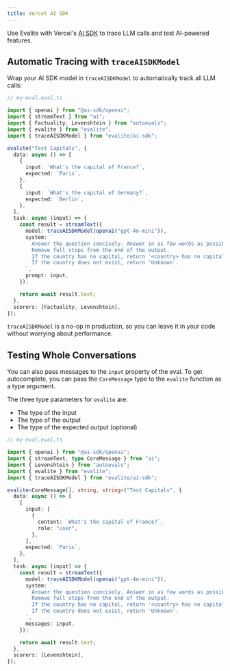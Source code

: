 ```yaml
---
title: Vercel AI SDK
---
```



Use Evalite with Vercel's [AI SDK](https://sdk.vercel.ai/docs/introduction) to trace LLM calls and test AI-powered features.

## Automatic Tracing with `traceAISDKModel`

Wrap your AI SDK model in `traceAISDKModel` to automatically track all LLM calls:

```ts
// my-eval.eval.ts

import { openai } from "@ai-sdk/openai";
import { streamText } from "ai";
import { Factuality, Levenshtein } from "autoevals";
import { evalite } from "evalite";
import { traceAISDKModel } from "evalite/ai-sdk";

evalite("Test Capitals", {
  data: async () => [
    {
      input: `What's the capital of France?`,
      expected: `Paris`,
    },
    {
      input: `What's the capital of Germany?`,
      expected: `Berlin`,
    },
  ],
  task: async (input) => {
    const result = streamText({
      model: traceAISDKModel(openai("gpt-4o-mini")),
      system: `
        Answer the question concisely. Answer in as few words as possible.
        Remove full stops from the end of the output.
        If the country has no capital, return '<country> has no capital'.
        If the country does not exist, return 'Unknown'.
      `,
      prompt: input,
    });

    return await result.text;
  },
  scorers: [Factuality, Levenshtein],
});
```

<Aside>

`traceAISDKModel` is a no-op in production, so you can leave it in your code without worrying about performance.

</Aside>

## Testing Whole Conversations

You can also pass messages to the `input` property of the eval. To get autocomplete, you can pass the `CoreMessage` type to the `evalite` function as a type argument.

The three type parameters for `evalite` are:

- The type of the input
- The type of the output
- The type of the expected output (optional)

```ts
// my-eval.eval.ts

import { openai } from "@ai-sdk/openai";
import { streamText, type CoreMessage } from "ai";
import { Levenshtein } from "autoevals";
import { evalite } from "evalite";
import { traceAISDKModel } from "evalite/ai-sdk";

evalite<CoreMessage[], string, string>("Test Capitals", {
  data: async () => [
    {
      input: [
        {
          content: `What's the capital of France?`,
          role: "user",
        },
      ],
      expected: `Paris`,
    },
  ],
  task: async (input) => {
    const result = streamText({
      model: traceAISDKModel(openai("gpt-4o-mini")),
      system: `
        Answer the question concisely. Answer in as few words as possible.
        Remove full stops from the end of the output.
        If the country has no capital, return '<country> has no capital'.
        If the country does not exist, return 'Unknown'.
      `,
      messages: input,
    });

    return await result.text;
  },
  scorers: [Levenshtein],
});
```
